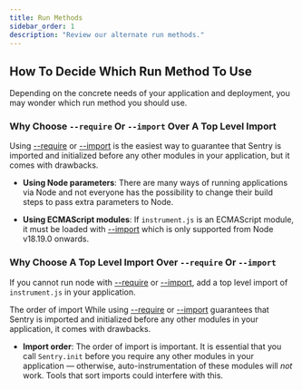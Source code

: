 ```yaml
---
title: Run Methods
sidebar_order: 1
description: "Review our alternate run methods."
---
```


<PageGrid />

## How To Decide Which Run Method To Use

Depending on the concrete needs of your application and deployment, you may wonder which run method you should use.

### Why Choose `--require` Or `--import` Over A Top Level Import

Using [--require](https://nodejs.org/api/cli.html#-r---require-module) or [--import](https://nodejs.org/api/cli.html#--importmodule) is the easiest way to guarantee that Sentry is imported and initialized before any other modules in your application, but it comes with drawbacks.

- **Using Node parameters**: There are many ways of running applications via Node and not everyone has the possibility to change their build steps to pass extra parameters to Node.

- **Using ECMAScript modules**: If `instrument.js` is an ECMAScript module, it must be loaded with [--import](https://nodejs.org/api/cli.html#--importmodule) which is only supported from Node v18.19.0 onwards.

### Why Choose A Top Level Import Over `--require` Or `--import`

If you cannot run node with [--require](https://nodejs.org/api/cli.html#-r---require-module) or [--import](https://nodejs.org/api/cli.html#--importmodule), add a top level import of `instrument.js` in your application.

The order of import
While using [--require](https://nodejs.org/api/cli.html#-r---require-module) or [--import](https://nodejs.org/api/cli.html#--importmodule) guarantees that Sentry is imported and initialized before any other modules in your application, it comes with drawbacks.

- **Import order**: The order of import is important. It is essential that you call `Sentry.init` before you require any other modules in your application — otherwise, auto-instrumentation of these modules will _not_ work. Tools that sort imports could interfere with this.

